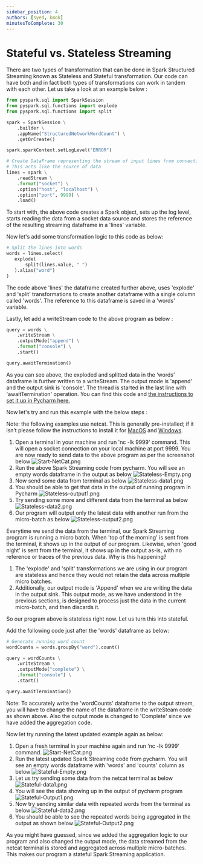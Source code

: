 ```yaml
---
sidebar_position: 4
authors: [syed, kmok]
minutesToComplete: 30
---
```


# Stateful vs. Stateless Streaming

There are two types of transformation that can be done in Spark Structured Streaming known as Stateless and Stateful transformation. Our code can have both and in fact both types of transformations can work in tandem with each other. Let us take a look at an example below :

```python showLineNumbers
from pyspark.sql import SparkSession
from pyspark.sql.functions import explode
from pyspark.sql.functions import split

spark = SparkSession \
    .builder \
    .appName("StructuredNetworkWordCount") \
    .getOrCreate()

spark.sparkContext.setLogLevel("ERROR")

# Create DataFrame representing the stream of input lines from connection to localhost:9999
# This acts like the source of data
lines = spark \
    .readStream \
    .format("socket") \
    .option("host", "localhost") \
    .option("port", 9999) \
    .load()
```

To start with, the above code creates a Spark object, sets up the log level, starts reading the data from a socket data source and stores the reference of the resulting streaming dataframe in a 'lines' variable.

Now let's add some transformation logic to this code as below:

```python showLineNumbers
# Split the lines into words
words = lines.select(
   explode(
       split(lines.value, " ")
   ).alias("word")
)
```

The code above 'lines' the dataframe created further above, uses 'explode' and 'split' transformations to create another dataframe with a single column called 'words'. The reference to this dataframe is saved in a 'words' variable.

Lastly, let add a writeStream code to the above program as below :

```python showLineNumbers
query = words \
    .writeStream \
    .outputMode("append") \
    .format("console") \
    .start()

query.awaitTermination()
```

As you can see above, the exploded and splitted data in the ‘words’ dataframe is further written to a writeStream. The output mode is 'append' and the output sink is 'console'. The thread is started in the last line with 'awaitTermination' operation. You can find this code and [the instructions to set it up in Pycharm here.](https://data-derp.github.io/docs/2.0/data-engineering-the-good-parts/demo-vanilla-spark)

Now let's try and run this example with the below steps :

Note: the following examples use netcat. This is generally pre-installed; if it isn’t please follow the instructions to install it for [MacOS](https://nmap.org/download.html#macosx) and [Windows](https://nmap.org/download.html#windows).

1. Open a terminal in your machine and run 'nc -lk 9999' command. This will open a socket connection on your local machine at port 9999. You are now ready to send data to the above program as per the screenshot below
   ![Start-NetCat.png](./assets/Start-NetCat.png)
2. Run the above Spark Streaming code from pycharm. You will see an empty words dataframe in the output as below
   ![Stateless-Empty.png](./assets/Stateless-Empty.png)
3. Now send some data from terminal as below
   ![Stateless-data1.png](./assets/Stateless-data1.png)
4. You should be able to get that data in the output of running program in Pycharm
   ![Stateless-output1.png](./assets/Stateless-output1.png)
5. Try sending some more and different data from the terminal as below
   ![Stateless-data2.png](./assets/Stateless-data2.png)
6. Our program will output only the latest data with another run from the micro-batch as below
   ![Stateless-output2.png](./assets/Stateless-output2.png)

Everytime we send the data from the terminal, our Spark Streaming program is running a micro batch. When 'top of the morning' is sent from the terminal, it shows up in the output of our program. Likewise, when 'good night' is sent from the terminal, it shows up in the output as-is, with no reference or traces of the previous data. Why is this happening?

1. The 'explode' and 'split' transformations we are using in our program are stateless and hence they would not retain the data across multiple micro batches.
2. Additionally, our output mode is 'Append' when we are writing the data in the output sink. This output mode, as we have understood in the previous sections, is designed to process just the data in the current micro-batch, and then discards it.

So our program above is stateless right now. Let us turn this into stateful.

Add the following code just after the 'words' dataframe as below:

```python showLineNumbers
# Generate running word count
wordCounts = words.groupBy("word").count()

query = wordCounts \
    .writeStream \
    .outputMode("complete") \
    .format("console") \
    .start()

query.awaitTermination()
```

Note: To accurately write the 'wordCounts' dataframe to the output stream, you will have to change the name of the dataframe in the writeSteam code as shown above. Also the output mode is changed to 'Complete' since we have added the aggregation code.

Now let try running the latest updated example again as below:

1. Open a fresh terminal in your machine again and run ‘nc -lk 9999’ command.
   ![Start-NetCat.png](./assets/Start-NetCat.png)
2. Run the latest updated Spark Streaming code from pycharm. You will see an empty words dataframe with 'words' and 'counts' column as below
   ![Stateful-Empty.png](./assets/Stateful-Empty.png)
3. Let us try sending some data from the netcat terminal as below
   ![Stateful-data1.png](./assets/Stateful-data1.png)
4. You will see the data showing up in the output of pycharm program
   ![Stateful-Output1.png](./assets/Stateful-Output1.png)
5. Now try sending similar data with repeated words from the terminal as below
   ![Stateful-data2.png](./assets/Stateful-data2.png)
6. You should be able to see the repeated words being aggregated in the output as shown below
   ![Stateful-Output2.png](./assets/Stateful-Output2.png)

As you might have guessed, since we added the aggregation logic to our program and also changed the output mode, the data streamed from the netcat terminal is stored and aggregated across multiple micro-batches. This makes our program a stateful Spark Streaming application.
